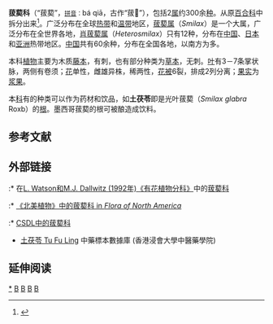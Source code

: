 {{Automatic taxobox
| fossil_range = {{fossil range|55|0}}[[始新世|始新世]] - [[全新世|現代]]
| taxon = Smilacaceae
| image = Fruit aritjol.jpg
| image_caption = [[穗菝葜|穗菝葜]]（''Smilax aspera'' L.）
| authority = Vent. (1799)
| subdivision_ranks = 屬
| subdivision =
* [[菝葜屬|菝葜屬]] ''Smilax''
* [[肖菝葜屬|肖菝葜屬]] ''Heterosmilax''
}}
'''菝葜科'''（“菝葜”，<small>[[漢語拼音|拼音]]：</small>bá qiā，古作“菝𦸉”），包括2[[属|属]]约300余[[种|种]]。从原[[百合科|百合科]]中拆分出来<ref>{{cite journal |last1=Qi |first1=Zhechen |last2=Cameron |first2=Kenneth M. |last3=Li |first3=Pan |last4=Zhao |first4=Yunpeng |last5=Chen |first5=Shichao |last6=Chen |first6=Guangcun |last7=Fu |first7=Chengxin |title=Phylogenetics, character evolution, and distribution patterns of the greenbriers, Smilacaceae (Liliales), a near-cosmopolitan family of monocots: Phylogenetics of Smilacaceae |journal=Botanical Journal of the Linnean Society |date=2013-12 |volume=173 |issue=4 |pages=535–548 |doi=10.1111/boj.12096}}</ref>。广泛分布在全球[[热带|热带]]和[[温带|温带]]地区，[[菝葜属|菝葜属]]（''Smilax''）是一个大属，广泛分布在全世界各地，[[肖菝葜属|肖菝葜属]]（''Heterosmilax''）只有12种，分布在[[中国|中国]]、[[日本|日本]]和[[亚洲|亚洲]]热带地区。[[中国|中国]]共有60余种，分布在全国各地，以南方为多。

本科[[植物|植物]]主要为木质[[藤本|藤本]]，有刺，也有部分种类为[[草本|草本]]，无刺。[[叶|叶]]有3－7条掌状脉，两侧有卷须；[[花|花]]单性，雌雄异株，稀两性，[[花被|花被]]6裂，排成2列分离；[[果实|果实]]为[[浆果|浆果]]。

本[[科|科]]有的种类可以作为药材和饮品，如'''土茯苓'''即是光叶菝葜（''Smilax glabra'' Roxb）的[[根|根]]。墨西哥菝葜的根可被酿造成饮料。

==参考文献==
{{reflist}}

== 外部链接 ==
:* 在[http://delta-intkey.com/angio/ L. Watson和M.J. Dallwitz (1992年)《有花植物分科》]中的[https://web.archive.org/web/20060513230108/http://delta-intkey.com/angio/www/smilacac.htm 菝葜科] 
:* [http://www.efloras.org/florataxon.aspx?flora_id=1&taxon_id=10827 《北美植物》中的菝葜科 in ''Flora of North America'']
:* [http://www.csdl.tamu.edu/FLORA/cgi/gateway_family?fam=Smilacaceae CSDL中的菝葜科]
* [http://libproject.hkbu.edu.hk/was40/detail?channelid=44273&searchword=herb_id=D00679 土茯苓 Tu Fu Ling] 中藥標本數據庫 (香港浸會大學中醫藥學院) {{zh-hant}}{{en}}

== 延伸阅读 ==
{{Wikisource further reading}}

{{commonscat|Smilacaceae}}
{{Taxonbar}}

[[Category:菝葜科|*]]
[[Category:植物科名|B]]
[[Category:龜苓膏|B]]
[[Category:廣東植物|B]]
[[Category:百合目|B]]